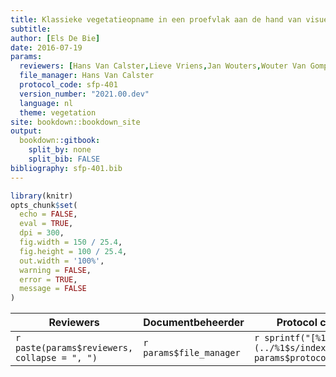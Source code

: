 ```yaml
---
title: Klassieke vegetatieopname in een proefvlak aan de hand van visuele inschattingen van bedekking van soorten in (semi-)terrestrische vegetatie
subtitle: 
author: [Els De Bie]
date: 2016-07-19
params:
  reviewers: [Hans Van Calster,Lieve Vriens,Jan Wouters,Wouter Van Gompel,Els Lommelen]
  file_manager: Hans Van Calster
  protocol_code: sfp-401
  version_number: "2021.00.dev"
  language: nl
  theme: vegetation
site: bookdown::bookdown_site
output: 
  bookdown::gitbook:
    split_by: none
    split_bib: FALSE
bibliography: sfp-401.bib
---
```


<!--
Instructies bij opmaak van veldprotocol:

Hieronder vind je de verschillende onderdelen van een veldprotocol.
In de bijhorende losse Rmd bestanden vind je een beschrijving wat er bij elk onderdeel vermeld moet worden;
het is in die bestanden dat je moet editeren. 
Niet alle onderdelen zijn altijd van toepassing. Laat in die gevallen de titelhoofdingen staan en vermeld expliciet “niet van toepassing”.
Probeer het veldprotocol generiek te maken in de mate van mogelijk en probeer te vermijden dat het veldprotocol enkel specifiek voor een bepaald project bruikbaar is. 
Je kan het protocol generiek houden door bepaalde variabelen, zoals bijvoorbeeld de grootte van een proefvlak of de diepte van een bodembemonstering, niet vast te leggen in het protocol. 
In bijlage kan je dan een tabel toevoegen waarin je per project aangeeft welke waardes gekozen moeten worden voor die variabelen. 
Indien een bepaald onderdeel niet van toepassing is, laat je de hoofding staan en vermeld je onder de titel ‘Niet van toepassing’. Op die manier is de nummering in alle protocols dezelfde.
-->

```r
library(knitr)
opts_chunk$set(
  echo = FALSE, 
  eval = TRUE,
  dpi = 300,
  fig.width = 150 / 25.4,
  fig.height = 100 / 25.4,
  out.width = '100%',
  warning = FALSE,
  error = TRUE,
  message = FALSE
)
```


| Reviewers | Documentbeheerder | Protocol code | Versienummer | Taal | Thema |
| --------- | ----------------- | ------------- | ------------ | ---- | ----- |
| `r paste(params$reviewers, collapse = ", ")` | `r params$file_manager` | `r sprintf("[%1$s](../%1$s/index.html)", params$protocol_code)` | `r params$version_number` | `r params$language` | `r params$theme` |
